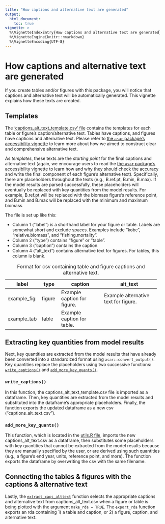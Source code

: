 ```yaml
---
title: "How captions and alternative text are generated"
output:
  html_document:
    toc: true
vignette: >
  %\VignetteIndexEntry{How captions and alternative text are generated}
  %\VignetteEngine{knitr::rmarkdown}
  %\VignetteEncoding{UTF-8}
---
```


# How captions and alternative text are generated

If you create tables and/or figures with this package, you will notice that captions and alternative text will be automatically generated. This vignette explains how these texts are created.

## Templates

The ['captions_alt_text_template.csv' file](https://github.com/nmfs-ost/stockplotr/blob/main/inst/resources/captions_alt_text_template.csv) contains the templates for each table or figure's caption/alternative text. Tables have captions, and figures have captions and alternative text. Please refer to [the `asar` package's accessibility vignette](https://nmfs-ost.github.io/asar/articles/accessibility_guide.html) to learn more about how we aimed to construct clear and comprehensive alternative text.

As *templates*, these texts are the *starting point* for the final captions and alternative text (again, we encourage users to read the [the `asar` package's accessibility vignette](https://nmfs-ost.github.io/asar/articles/accessibility_guide.html) to learn how and why they should check the accuracy and write the final component of each figure's alternative text). Specifically, there are placeholders throughout the texts (e.g., B.ref.pt, B.min, B.max). If the model results are parsed successfully, these placeholders will eventually be replaced with key quantities from the model results. For example, B.ref.pt will be replaced with the biomass figure's reference point, and B.min and B.max will be replaced with the minimum and maximum biomass.

The file is set up like this:

-   Column 1 ("label") is a shorthand label for your figure or table. Labels are somewhat short and exclude spaces. Examples include "kobe", "relative.biomass", and "fishing.mortality".
-   Column 2 ("type") contains "figure" or "table".
-   Column 3 ("caption") contains the caption.
-   Column 4 ("alt_text") contains alternative text for figures. For tables, this column is blank.

+-------------+------------+-----------------------------+--------------------------------------+
| label       | type       | caption                     | alt_text                             |
+=============+============+=============================+======================================+
| example_fig | figure     | Example caption for figure. | Example alternative text for figure. |
+-------------+------------+-----------------------------+--------------------------------------+
| example_tab | table      | Example caption for table.  |                                      |
+-------------+------------+-----------------------------+--------------------------------------+

: Format for csv containing table and figure captions and alternative text.

## Extracting key quantities from model results

Next, key quantities are extracted from the model results that have already been converted into a standardized format using `asar::convert_output()`. Key quantities replace the placeholders using two successive functions: [`write_captions()`](https://github.com/nmfs-ost/stockplotr/blob/main/R/write_captions.R) and [`add_more_key_quants()`](https://github.com/nmfs-ost/stockplotr/blob/00c02487c9dbceaddb43257abdee72594f17b076/R/utils.R#L7).

### `write_captions()`

In this function, the captions_alt_text_template.csv file is imported as a dataframe. Then, key quantities are extracted from the model results and substituted into the dataframe's appropriate placeholders. Finally, the function exports the updated dataframe as a new csv ("captions_alt_text.csv").

### `add_more_key_quants()`

This function, which is located in the [utils.R file](https://github.com/nmfs-ost/stockplotr/blob/main/R/utils.R), imports the new captions_alt_text.csv as a dataframe, then substitutes some placeholders with key quantities that cannot be extracted from the model results because they are manually specified by the user, or are derived using such quantities (e.g., a figure's end year, units, reference point, and more). The function exports the dataframe by overwriting the csv with the same filename.

## Connecting the tables & figures with the captions & alternative text

Lastly, the [`extract_caps_alttext`](https://github.com/nmfs-ost/stockplotr/blob/main/R/extract_caps_alttext.R) function selects the appropriate captions and alternative text from captions_alt_text.csv when a figure or table is being plotted with the argument `make_rda = TRUE`. The [`export_rda`](https://github.com/nmfs-ost/stockplotr/blob/main/R/export_rda.R) function exports an rda containing 1) a table and caption, or 2) a figure, caption, and alternative text.
